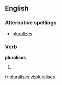 ==English==

===Alternative spellings===
*[[pluralizes]]

===Verb===
'''pluralises'''

# {{third-person singular of|[[pluralise]]}}

[[fr:pluralises]]
[[vi:pluralises]]